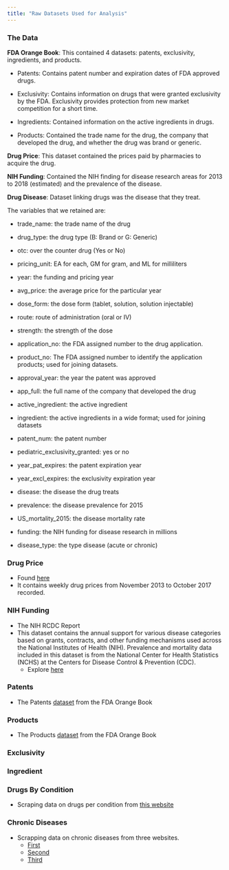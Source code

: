 ```yaml
---
title: "Raw Datasets Used for Analysis"
---
```


### **The Data**

**FDA Orange Book**: This contained 4 datasets: patents, exclusivity, ingredients, and products.

  + Patents: Contains patent number and expiration dates of FDA approved drugs.
  
  + Exclusivity: Contains information on drugs that were granted exclusivity by the FDA.  Exclusivity provides protection from new market competition for a short time.
  
  + Ingredients: Contained information on the active ingredients in drugs.
  
  + Products: Contained the trade name for the drug, the company that developed the drug, and whether the drug was brand or generic.
  
**Drug Price**: This dataset contained the prices paid by pharmacies to acquire the drug.

**NIH Funding**: Contained the NIH finding for disease research areas for 2013 to 2018 (estimated) and the prevalence of the disease.  

**Drug Disease**: Dataset linking drugs was the disease that they treat.


The variables that we retained are: 

* trade_name: the trade name of the drug

* drug_type: the drug type (B: Brand or G: Generic)

* otc: over the counter drug (Yes or No)

* pricing_unit: EA for each, GM for gram, and ML for milliliters

* year: the funding and pricing year

* avg_price: the average price for the particular year

* dose_form: the dose form (tablet, solution, solution injectable)

* route: route of administration (oral or IV)

* strength: the strength of the dose

* application_no: the FDA assigned number to the drug application.

* product_no: The FDA assigned number to identify the application products; used for joining datasets.

* approval_year: the year the patent was approved

* app_full: the full name of the company that developed the drug

* active_ingredient: the active ingredient

* ingredient: the active ingredients in a wide format; used for joining datasets

* patent_num: the patent number

* pediatric_exclusivity_granted: yes or no

* year_pat_expires: the patent expiration year

* year_excl_expires: the exclusivity expiration year

* disease: the disease the drug treats

* prevalence: the disease prevalence for 2015

* US_mortality_2015: the disease mortality rate

* funding: the NIH funding for disease research in millions

* disease_type: the type disease (acute or chronic)



### Drug Price

  + Found [here](https://data.medicaid.gov/resource/tau9-gfwr.cs)
* It contains weekly drug prices from November 2013 to October 2017 recorded. 

### NIH Funding

* The NIH RCDC Report
* This dataset contains the annual support for various disease categories based on grants, contracts, and other funding mechanisms used across the National Institutes of Health (NIH).  Prevalence and mortality data included in this dataset is from the National Center for Health Statistics (NCHS) at the Centers for Disease Control & Prevention (CDC).
  + Explore [here](https://report.nih.gov/categorical_spending.aspx)
  
### Patents
* The Patents [dataset](https://www.fda.gov/Drugs/InformationOnDrugs/ucm129689.htm) from the FDA Orange Book

### Products
* The Products [dataset](https://www.fda.gov/Drugs/InformationOnDrugs/ucm129689.htm) from the FDA Orange Book

### Exclusivity

### Ingredient

### Drugs By Condition
* Scraping data on drugs per condition from [this website](https://www.centerwatch.com/drug-information/fda-approved-drugs/medical-conditions/A)

### Chronic Diseases
* Scrapping data on chronic diseases from three websites. 
    + [First](https://www.medicalschemes.com/medical_schemes_pmb/chronic_disease_list.htm)
    + [Second](http://www.health24.com/Medical-schemes/PMB-and-chronic-disease/List-of-chronic-diseases-20120721)
    + [Third](https://www.cms.gov/Research-Statistics-Data-and-Systems/Statistics-Trends-and-Reports/Chronic-Conditions/CC_Main.html)